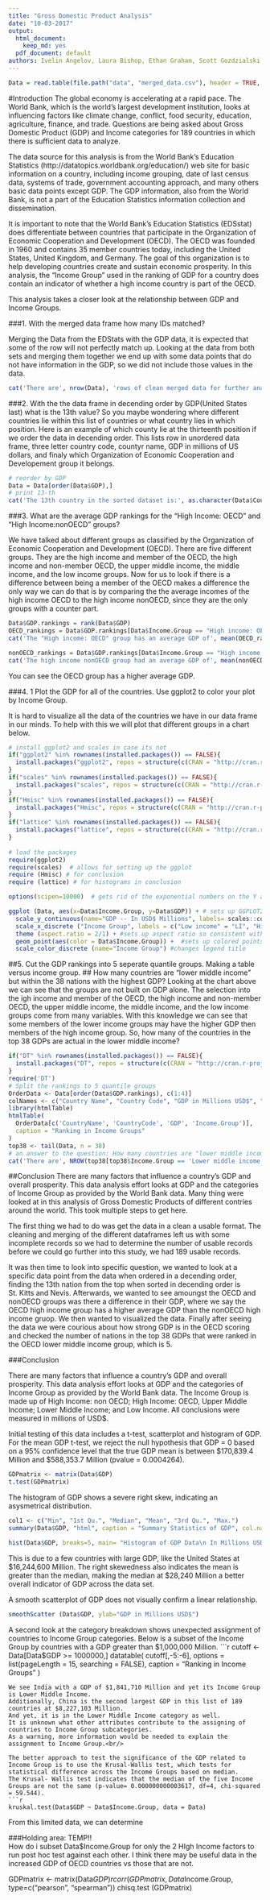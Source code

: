 ```yaml
---
title: "Gross Domestic Product Analysis"
date: "10-03-2017"
output:
  html_document:
    keep_md: yes
  pdf_document: default
authors: Ivelin Angelov, Laura Bishop, Ethan Graham, Scott Gozdzialski
---
```

```r
Data = read.table(file.path("data", "merged_data.csv"), header = TRUE, encoding='UTF-8')
```

#Introduction
The global economy is accelerating at a rapid pace.
The World Bank, which is the world's largest development institution, looks at influencing factors like climate change, conflict, food security, education, agriculture, finance, and trade.
Questions are being asked about Gross Domestic Product (GDP) and Income categories for 189 countries in which there is sufficient data to analyze. 

The data source for this analysis is from the World Bank's Education Statistics (http://datatopics.worldbank.org/education/) web site for basic information on a country, including income grouping, date of last census data, systems of trade, government accounting approach, and many others basic data points except GDP. The GDP information, also from the World Bank, is not a part of the Education Statistics information collection and dissemination. 

It is important to note that the World Bank's Education Statistics (EDSstat) does differentiate between countries that participate in the Organization of Economic Cooperation and Development (OECD). The OECD was founded in 1960 and contains 35 member countries today, including the United States, United Kingdom, and Germany.
The goal of this organization is to help developing countries create and sustain economic prosperity.
In this analysis, the  "Income Group" used in the ranking of GDP for a country does contain an indicator of whether a high income country is part of the OECD.<br/>

This analysis takes a closer look at the relationship between GDP and Income Groups.

###1. With the merged data frame how many IDs matched?

Merging the Data from the EDStats with the GDP data, it is expected that some of the row will not perfectly match up.
Looking at the data from both sets and merging them together we end up with some data points that do not have information in the GDP, so we did not include those values in the data.

```r
cat('There are', nrow(Data), 'rows of clean merged data for further analysis.')
```


###2. With the the data frame in decending order by GDP(United States last) what is the 13th value?
So you maybe wondering where different countries lie within this list of countries or what country lies in which position.
Here is an example of which county lie at the thirteenth position if we order the data in decending order.
This lists row in unordered data frame, three letter country code, countyr name, GDP in millions of US dollars, and finaly which  Organization of Economic Cooperation and Developement group it belongs.

```r
# reorder by GDP
Data = Data[order(Data$GDP),]
# print 13-th
cat('The 13th country in the sorted dataset is:', as.character(Data$CountryName[13]))
```

###3. What are the average GDP rankings for the "High Income: OECD" and "High Income:nonOECD" groups?

We have talked about different groups as classified by the Organization of Economic Cooperation and Development (OECD).
There are five different groups.
They are the high income and member of the OECD, the high income and non-member OECD, the upper middle income, the middle income, and the low income groups.
Now for us to look if there is a difference between being a member of the OECD makes a difference the only way we can do that is by comparing the the average incomes of the high income OECD to the high income nonOECD, since they are the only groups with a counter part.<br/> 

```r
Data$GDP.rankings = rank(Data$GDP)
OECD_rankings = Data$GDP.rankings[Data$Income.Group == "High income: OECD"]
cat('The "High income: OECD" group has an average GDP of', mean(OECD_rankings),'millions in US dollars.')

nonOECD_rankings = Data$GDP.rankings[Data$Income.Group == "High income: nonOECD"]
cat('The high income nonOECD group had an average GDP of', mean(nonOECD_rankings), 'millions in US dollars.') 
```
You can see the OECD group has a higher average GDP.

###4. 1	Plot the GDP for all of the countries. Use ggplot2 to color your plot by Income Group.

It is hard to visualize all the data of the countries we have in our data frame in our minds.
To help with this we will plot that different groups in a chart below.
```r
# install ggplot2 and scales in case its not
if("ggplot2" %in% rownames(installed.packages()) == FALSE){
  install.packages("ggplot2", repos = structure(c(CRAN = "http://cran.r-project.org")))
}
if("scales" %in% rownames(installed.packages()) == FALSE){
  install.packages("scales", repos = structure(c(CRAN = "http://cran.r-project.org")))
}
if("Hmisc" %in% rownames(installed.packages()) == FALSE){
  install.packages("Hmisc", repos = structure(c(CRAN = "http://cran.r-project.org")))
}
if("lattice" %in% rownames(installed.packages()) == FALSE){
  install.packages("lattice", repos = structure(c(CRAN = "http://cran.r-project.org")))
}  
  
# load the packages
require(ggplot2)
require(scales)  # allows for setting up the ggplot
require (Hmisc) # for conclusion
require (lattice) # for histograms in conclusion

options(scipen=10000)  # gets rid of the exponential numbers on the Y axis

ggplot (Data, aes(x=Data$Income.Group, y=Data$GDP)) + # sets up GGPLOT2 scatter plot
  scale_y_continuous(name="GDP -- In USD$ Millions", labels= scales::comma, expand = c(0,0), limits=c(0, 20000000), breaks=seq(0,18000000, 2000000))  + #sets up Y axis with labels and range
  scale_x_discrete ("Income Group", labels = c("Low income" = "LI", "High income: nonOECD" = "nHI", "High income: OECD" = "oHI", "Lower middle income" = "LMI", "Upper middle income" = "UMI")) + # sets up x axis for abbreviates of categorical variable to prevent overlap and promote readability
  theme (aspect.ratio = 2/1) + #sets up aspect ratio so consistent with each output
  geom_point(aes(color = Data$Income.Group)) +  #sets up colored points
  scale_color_discrete (name="Income Group") #changes legend title
```   

##5. Cut the GDP rankings into 5 seperate quantile groups. Making a table versus income group.
##   How many countries are "lower middle income" but within the 38 nations with the highest GDP?
Looking at the chart above we can see that the groups are not built on GDP alone.
The selection into the igh income and member of the OECD, the high income and non-member OECD, the upper middle income, the middle income, and the low income groups come from many variables.
With this knowledge we can see that some members of the lower income groups may have the higher GDP then members of the high income group.
So, how many of the countries in the top 38 GDPs are actual in the lower middle income?  

```r
if("DT" %in% rownames(installed.packages()) == FALSE){
  install.packages("DT", repos = structure(c(CRAN = "http://cran.r-project.org")))
}
require('DT')
# Split the rankings to 5 quantile groups
OrderData <- Data[order(Data$GDP.rankings), c(1:4)]
colNames <- c("Country Name", "Country Code", "GDP in Millions USD$", "Income Group")
library(htmlTable)
htmlTable(
  OrderData[c('CountryName', 'CountryCode', 'GDP', 'Income.Group')],
  caption = "Ranking in Income Groups"
)
top38 <- tail(Data, n = 38)
# an answer to the question: How many countries are "lower middle income" but within the 38 nations with the highest GDP
cat('There are', NROW(top38[top38$Income.Group == 'Lower middle income', ]), 'countries "lower middle income" but within the 38 nations with the highest GDP')

```
##Conclusion
There are many factors that influence a country's GDP and overall prosperity.
This data analysis effort looks at GDP and the categories of Income Group as provided by the World Bank data.
Many thing were looked at in this analysis of Gross Domestic Products of different contries around the world.
This took multiple steps to get here.

The first thing we had to do was get the data in a clean a usable format.
The cleaning and merging of the different dataframes left us with some incomplete records so we had to determine the number of usable records before we could go further into this study, we had 189 usable records.<br/>

It was then time to look into specific question, we wanted to look at a specific data point from the data when ordered in a decending order, finding the 13th nation from the top when sorted in decending order is St. Kitts and Nevis.
Afterwards, we wanted to see amoungst the OECD and nonOECD groups was there a difference in their GDP, where we say the OECD high income group has a higher average GDP than the nonOECD high income gruop.
We then wanted to visualized the data.
Finally after seeing the data we were courious about how strong GDP is in the OECD scoring and checked the number of nations in the top 38 GDPs that were ranked in the OECD lower middle income group, which is 5.

###Conclusion

There are many factors that influence a country's GDP and overall prosperity.
This data analysis effort looks at GDP and the categories of Income Group as provided by the World Bank data.
The Income Group is made up of High Income: non OECD; High Income: OECD, Upper Middle Income; Lower Middle Income; and Low Income.
All conclusions were measured in millions of USD$.<br/>

Initial testing of this data includes a t-test, scatterplot and histogram of GDP.
For the mean GDP t-test, we reject the null hypothesis that GDP = 0 based on a 95% confidence level that the true GDP mean is between $170,839.4 Million and $588,353.7 Million (pvalue = 0.0004264).

```r
GDPmatrix <- matrix(Data$GDP)
t.test(GDPmatrix)
```
  
The histogram of GDP shows a severe right skew, indicating an asysmetrical distribution.  

```r
col1 <- c("Min", "1st Qu.", "Median", "Mean", "3rd Qu.", "Max.")
summary(Data$GDP, "html", caption = "Summary Statistics of GDP", col.names=col1, align='c' )

hist(Data$GDP, breaks=5, main= "Histogram of GDP Data\n In Millions USD$", xlab = "GDP", ylab="Millions USD$", col="blue")
```
  
This is due to a few countries with large GDP, like the United States at $16,244,600 Million.
The right skewedness also indicates the mean is greater than the median, making the median at $28,240 Million a better overall indicator of GDP across the data set.<br/>

A smooth scatterplot of GDP does not visually confirm a linear relationship.  
```r
smoothScatter (Data$GDP, ylab="GDP in Millions USD$")
``` 
  
A second look at the category breakdown shows unexpected assignment of countries to Income Group categories.
Below is a subset of the Income Group by countries with a GDP greater than $1,000,000 Million.
```r
cutoff <- Data[Data$GDP >= 1000000,]
datatable(
  cutoff[,-5:-6],
  options = list(pageLength = 15, searching = FALSE),
  caption = "Ranking in Income Groups"
)

```
We see India with a GDP of $1,841,710 Million and yet its Income Group is Lower Middle Income.
Additionally, China is the second largest GDP in this list of 189 countries at $8,227,103 Million.
And yet, it is in the Lower Middle Income category as well.
It is unknown what other attributes contribute to the assigning of countries to Income Group subcategories.
As a warning, more information would be needed to explain the assignment to Income Group.<br/>

The better approach to test the significance of the GDP related to Income Group is to use the Krusal-Wallis test, which tests for statistical difference across the Income Groups based on median.
The Krusal- Wallis test indicates that the median of the five Income Groups are not the same (p-value= 0.000000000003617, df=4, chi-squared = 59.544).
```r
kruskal.test(Data$GDP ~ Data$Income.Group, data = Data)
```
From this limited data, we can determine 

###Holding area:  TEMP!!   
How do i subset Data$Income.Group for only the 2 HIgh Income factors to run post hoc test against each other. I think there may be useful data in the increased GDP of OECD countries vs those that are not.

GDPmatrix <- matrix(Data$GDP)
rcorr (GDPmatrix, Data$Income.Group, type=c("pearson", "spearman"))
chisq.test (GDPmatrix)